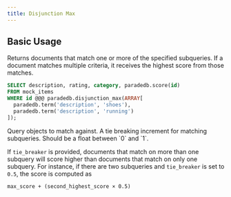 ```yaml
---
title: Disjunction Max
---
```


## Basic Usage

Returns documents that match one or more of the specified subqueries. If a document matches multiple criteria, it receives the highest score from those matches.

```sql
SELECT description, rating, category, paradedb.score(id)
FROM mock_items
WHERE id @@@ paradedb.disjunction_max(ARRAY[
  paradedb.term('description', 'shoes'),
  paradedb.term('description', 'running')
]);
```

<ParamField body="disjuncts" required>
  Query objects to match against.
</ParamField>
<ParamField body="tie_breaker" default={0}>
  A tie breaking increment for matching subqueries. Should be a float between
  `0` and `1`.
</ParamField>

If `tie_breaker` is provided, documents that match on more than one subquery will score higher
than documents that match on only one subquery. For instance, if there are two subqueries and `tie_breaker` is set to
`0.5`, the score is computed as

```
max_score + (second_highest_score × 0.5)
```
